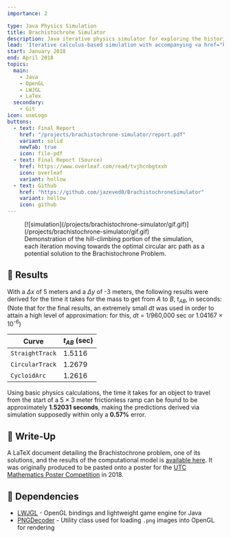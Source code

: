 ```yaml
---
importance: 2

type: Java Physics Simulation
title: Brachistochrone Simulator
description: Java iterative physics simulator for exploring the historic Brachistochrone Problem originally posed by Johann Bernoulli in 1696
lead: 'Iterative calculus-based simulation with accompanying <a href="https://www.lwjgl.org/" target="_blank" rel="noreferrer">OpenGL-powered</a> graphics display program designed to verify relative performance of different solutions to the historic <a href="http://mathworld.wolfram.com/BrachistochroneProblem.html" rel="noreferrer" target="_blank">Brachistochrone problem</a>. An accompanying report was written in LaTex which gives simulation results and a mathematical explanation of a rigorous solution.'
start: January 2018
end: April 2018
topics:
  main:
    - Java
    - OpenGL
    - LWJGL
    - LaTex
  secondary:
    - Git
icon: useLogo
buttons:
  - text: Final Report
    href: "/projects/brachistochrone-simulator/report.pdf"
    variant: solid
    newTab: true
    icon: file-pdf
  - text: Final Report (Source)
    href: https://www.overleaf.com/read/tvjhcnbgtxxh
    icon: overleaf
    variant: hollow
  - text: Github
    href: "https://github.com/jazeved0/BrachistochroneSimulator"
    variant: hollow
    icon: github
---
```


<Figure sizeToContent>
  [![simulation](/projects/brachistochrone-simulator/gif.gif)](/projects/brachistochrone-simulator/gif.gif)
  <figcaption>
    Demonstration of the hill-climbing portion of the simulation,
    each iteration moving towards the optimal circular arc path
    as a potential solution to the Brachistochrone Problem.
  </figcaption>
</Figure>

## 🏁 Results

With a _Δx_ of 5 meters and a _Δy_ of -3 meters, the following results were derived for the time it takes for the mass to get from _A_ to _B_, _t<sub>AB</sub>_, in seconds: (Note that for the final results, an extremely small _dt_ was used in order to attain a high level of approximation: for this, _dt_ = 1/960,000 sec or 1.04167 × 10<sup>-6</sup>)

| Curve           | _t<sub>AB</sub>_ (sec) |
| --------------- | ---------------------- |
| `StraightTrack` | 1.5116                 |
| `CircularTrack` | 1.2679                 |
| `CycloidArc`    | 1.2616                 |

Using basic physics calculations, the time it takes for an object to travel from the start of a 5 × 3 meter frictionless ramp can be found to be approximately **1.52031 seconds**, making the predictions derived via simulation supposedly within only a **0.57%** error.

## 📃 Write-Up

A LaTeX document detailing the Brachistochrone problem, one of its solutions, and the results of the computational model is [available here](https://jazevedo.me/projects/brachistochrone-simulator/report.pdf). It was originally produced to be pasted onto a poster for the [UTC Mathematics Poster Competition](https://www.utc.edu/mathematics/pdfs/poster-competition-rules-2018.pdf) in 2018.

## 🔗 Dependencies

- [LWJGL](https://www.lwjgl.org/) - OpenGL bindings and lightweight game engine for Java
- [PNGDecoder](http://wiki.lwjgl.org/wiki/Loading_PNG_images_with_TWL's_PNGDecoder.html) - Utility class used for loading `.png` images into OpenGL for rendering
